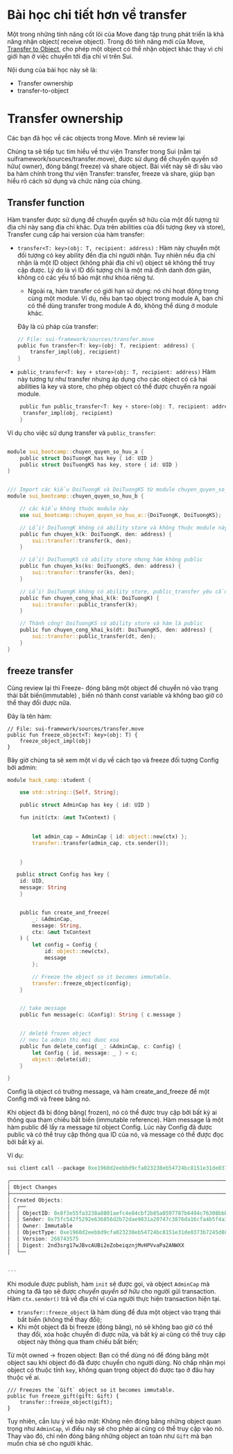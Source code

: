 
# Bài học chi tiết hơn về transfer 
Một trong những tính năng cốt lõi của Move đang tập trung phát triển là khả năng nhận object( receive object). Trong đó tính năng mới của Move, [Transfer to Object](https://docs.sui.io/concepts/dynamic-fields/transfers/transfer-to-object?ref=blog.sui.io), cho phép một object có thể nhận object khác thay vì chỉ giới hạn ở việc chuyển tới địa chỉ ví trên Sui.

Nội dung của bài học này sẽ là: 

- Transfer ownership
- transfer-to-object


# Transfer ownership

Các bạn đã học về các objects trong Move. Mình sẽ review lại 

Chúng ta sẽ tiếp tục tìm hiểu về thư viện Transfer trong Sui (nằm tại suiframework/sources/transfer.move), được sử dụng để chuyển quyền sở hữu( owner), đóng băng( freeze) và share object. Bài viết này sẽ đi sâu vào ba hàm chính trong thư viện Transfer: transfer, freeze và share, giúp bạn hiểu rõ cách sử dụng và chức năng của chúng.


## Transfer function

Hàm transfer được sử dụng để chuyển quyền sở hữu của một đối tượng từ địa chỉ này sang địa chỉ khác. Dựa trên abilities của đối tượng (key và store), Transfer cung cấp hai version của hàm transfer: 

- `transfer<T: key>(obj: T, recipient: address)` : Hàm này chuyển một đối tượng có key ability đến địa chỉ người nhận. Tuy nhiên nếu địa chỉ nhận là một ID object (không phải địa chỉ ví) object sẽ không thể truy cập được. Lý do là vì ID đối tượng chỉ là một mã định danh đơn giản, không có các yếu tố bảo mật như khóa riêng tư.
    - Ngoài ra, hàm transfer có giới hạn sử dụng: nó chỉ hoạt động trong cùng một module. Ví dụ, nếu bạn tạo object trong module A, bạn chỉ có thể dùng transfer trong module A đó, không thể dùng ở module khác.
    
    Đây là cú pháp của transfer:
    ```rust
    // File: sui-framework/sources/transfer.move
    public fun transfer<T: key>(obj: T, recipient: address) {
        transfer_impl(obj, recipient)
    }
    ```

-  `public_transfer<T: key + store>(obj: T, recipient: address)`  Hàm này tương tự như transfer nhưng áp dụng cho các object có cả hai abilities là key và store, cho phép object có thể được chuyển ra ngoài module. 

```rust
    public fun public_transfer<T: key + store>(obj: T, recipient: address) {
     transfer_impl(obj, recipient)
    }
```

Ví dụ cho việc sử dụng transfer và `public_transfer`: 

```rust

module sui_bootcamp::chuyen_quyen_so_huu_a {
    public struct DoiTuongK has key { id: UID }
    public struct DoiTuongKS has key, store { id: UID }
}


/// Import các kiểu DoiTuongK và DoiTuongKS từ module chuyen_quyen_so_huu_a 
module sui_bootcamp::chuyen_quyen_so_huu_b {

    // các kiểu không thuộc module này
    use sui_bootcamp::chuyen_quyen_so_huu_a::{DoiTuongK, DoiTuongKS};

    // Lỗi! DoiTuongK không có ability store và không thuộc module này
    public fun chuyen_k(k: DoiTuongK, den: address) {
        sui::transfer::transfer(k, den);
    }

    // Lỗi! DoiTuongKS có ability store nhưng hàm không public
    public fun chuyen_ks(ks: DoiTuongKS, den: address) {
        sui::transfer::transfer(ks, den);
    }

    // Lỗi! DoiTuongK không có ability store, public_transfer yêu cầu store
    public fun chuyen_cong_khai_k(k: DoiTuongK) {
        sui::transfer::public_transfer(k);
    }

    // Thành công! DoiTuongKS có ability store và hàm là public
    public fun chuyen_cong_khai_ks(dt: DoiTuongKS, den: address) {
        sui::transfer::public_transfer(dt, den);
    }
}
```

## freeze transfer 

Cùng review lại thì  Freeze- đóng băng một object để chuyển nó vào trạng thái bất biến(immutable) , biến nó thành const variable  và không bao giờ có thể thay đổi được nữa.

Đây là tên hàm:

```
// File: sui-framework/sources/transfer.move
public fun freeze_object<T: key>(obj: T) {
    freeze_object_impl(obj)
}
```

Bây giờ chúng ta sẽ xem một ví dụ về cách tạo và freeze đối tượng Config bởi admin:

```rust
module hack_camp::student {

    use std::string::{Self, String};

    public struct AdminCap has key { id: UID }

    fun init(ctx: &mut TxContext) {
       

        let admin_cap = AdminCap { id: object::new(ctx) };
        transfer::transfer(admin_cap, ctx.sender());

    
    }

   public struct Config has key {
    id: UID,
    message: String
    }


    public fun create_and_freeze(
        _: &AdminCap,
        message: String,
        ctx: &mut TxContext
    ) {
        let config = Config {
            id: object::new(ctx),
            message
        };

        // Freeze the object so it becomes immutable.
        transfer::freeze_object(config);
    }


    // take message 
    public fun message(c: &Config): String { c.message }


    // deletê frozen object  
    // neu la admin thi moi duoc xoa
    public fun delete_config( _: &AdminCap, c: Config) {
        let Config { id, message: _ } = c;
        object::delete(id);
    }

}
```

Config là  object có trường message, và hàm create_and_freeze để một Config mới và freee băng nó. 

Khi object đã bị đóng băng( frozen), nó có thể được truy cập bởi bất kỳ ai thông qua tham chiếu bất biến (immutable reference). Hàm message là một hàm public để lấy ra message từ object Config. Lúc này Config đã được public và có thể truy cập thông qua ID của nó, và message có thể được đọc bởi bất kỳ ai.

Ví dụ: 

```rust
sui client call --package 0xe1960d2eebbd9cfa023238eb54724bc8151e31de0373b7245d88d17025879663 --module student --function create_and_freeze --args 0x3d8ca1044790590d932ffe5e0c979f0ffc75951da2fa805e4a0f86c61c973b09 "hello" --gas-budget 100000000

╭───────────────────────────────────────────────────────────────────────────────────────────────────────╮
│ Object Changes                                                                                        │
├───────────────────────────────────────────────────────────────────────────────────────────────────────┤
│ Created Objects:                                                                                      │
│  ┌──                                                                                                  │
│  │ ObjectID: 0x8f3e55fa3238a8801aefc4e84cbf2b85a0597787b6494c76308bbb8365a75ba0                       │
│  │ Sender: 0x75fc542f5292e636856d2b72dae9831a20747c3876da16cfa4b5f4a31f909e19                         │
│  │ Owner: Immutable                                                                                   │
│  │ ObjectType: 0xe1960d2eebbd9cfa023238eb54724bc8151e31de0373b7245d88d17025879663::student::Config    │
│  │ Version: 268743575                                                                                 │
│  │ Digest: 2nd3srg17wJBvcAUBi2eZobeiqznjMvHPVvaPa2ANWXX                                               │
│  └──                                                                                                  │


---
```

Khi module được publish, hàm `init` sẽ được gọi, và object `AdminCap` mà chúng ta đã tạo sẽ được *chuyển quyền sở hữu* cho người gửi transaction. Hàm `ctx.sender()` trả về địa chỉ ví của người thực hiện transaction hiện tại.  

- `transfer::freeze_object` là hàm dùng để đưa một object vào trạng thái bất biến (không thể thay đổi);
- Khi một object đã bị freeze (đóng băng), nó sẽ không bao giờ có thể thay đổi, xóa hoặc chuyển đi được nữa, và bất kỳ ai cũng có thể truy cập object này thông qua tham chiếu bất biến;


Từ một owned → frozen object: Bạn có thể dùng nó để đóng băng một object sau khi object đó đã được chuyển cho người dùng. Nó chấp nhận mọi object có thuộc tính `key`, không quan trọng object đó được tạo ở đâu hay thuộc về ai. 

```tsx
/// Freezes the `Gift` object so it becomes immutable.
public fun freeze_gift(gift: Gift) {
    transfer::freeze_object(gift);
}
```

Tuy nhiên, cần lưu ý về bảo mật: Không nên đóng băng những object quan trọng như `AdminCap`, vì điều này sẽ cho phép ai cũng có thể truy cập vào nó. Thay vào đó, chỉ nên đóng băng những object an toàn như `Gift` mà bạn muốn chia sẻ cho người khác.